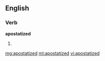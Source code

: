 ==English==

===Verb===
'''apostatized'''

# {{past of|apostatize}}

[[mg:apostatized]]
[[ml:apostatized]]
[[vi:apostatized]]